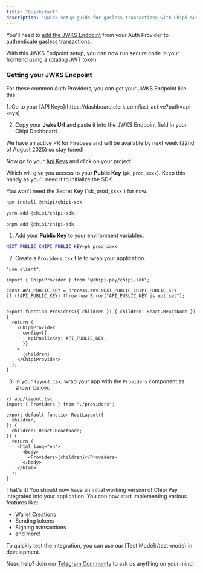 ```yaml
---
title: "Quickstart"
description: "Quick setup guide for gasless transactions with Chipi SDK in Next.js applications"
---
```


<Steps>
  <Step title="Configure your Authentication" titleSize="h2">

You'll need to [add the JWKS Endpoint](https://dashboard.chipipay.com/configure/jwks-endpoint) from your Auth Provider to authenticate gasless transactions.

<Tip>
  With this JWKS Endpoint setup, you can now run secure code in your frontend
  using a rotating JWT token.
</Tip>

### Getting your JWKS Endpoint

For these common Auth Providers, you can get your JWKS Endpoint like this:

<Tabs>
  <Tab title="Clerk">
  1. Go to your [API Keys](https://dashboard.clerk.com/last-active?path=api-keys)

  2. Copy your **Jwks Url** and paste it into the JWKS Endpoint field in your Chipi Dashboard.
  </Tab>

  <Tab title="Firebase">
  We have an active PR for Firebase and will be available by next week (22nd of August 2025)
   so stay tuned!

  </Tab>

</Tabs>

</Step>

<Step title="Get your Public Key" titleSize="h2">

Now go to your [Api Keys](https://dashboard.chipipay.com/configure/api-keys) and click on your project.

Which will give you access to your **Public Key** (`pk_prod_xxxx`). Keep this handy as you'll need it to initialize the SDK.

<Info>
 You won't need the Secret Key (`sk_prod_xxxx`) for now.
</Info>

</Step>

<Step title="Install the SDK" titleSize="h2">

<CodeGroup>

```bash npm
npm install @chipi/chipi-sdk
```

```bash yarn
yarn add @chipi/chipi-sdk
```

```bash pnpm
pnpm add @chipi/chipi-sdk
```

</CodeGroup>

</Step>

<Step title="Initialize the SDK" titleSize="h2">

1. Add your **Public Key** to your environment variables.

```bash
NEXT_PUBLIC_CHIPI_PUBLIC_KEY=pk_prod_xxxx
```

2. Create a `Providers.tsx` file to wrap your application.

```tsx
"use client";

import { ChipiProvider } from "@chipi-pay/chipi-sdk";

const API_PUBLIC_KEY = process.env.NEXT_PUBLIC_CHIPI_PUBLIC_KEY
if (!API_PUBLIC_KEY) throw new Error("API_PUBLIC_KEY is not set");


export function Providers({ children }: { children: React.ReactNode }) {
  return (
    <ChipiProvider
      config={{
        apiPublicKey: API_PUBLIC_KEY,
      }}
    >
      {children}
    </ChipiProvider>
  );
}

```

3. In your `layout.tsx`, wrap your app with the `Providers` component as shown below:

```tsx
// app/layout.tsx
import { Providers } from "./providers";

export default function RootLayout({
  children,
}: {
  children: React.ReactNode;
}) {
  return (
    <html lang="en">
      <body>
        <Providers>{children}</Providers>
      </body>
    </html>
  );
}
```

</Step>

<Step title="Celebrate & Learn More!" titleSize="h2">

That's it! You should now have an initial working version of Chipi Pay integrated into your application. You can now start implementing various features like:

- Wallet Creations
- Sending tokens
- Signing transactions
- and more!

<Tip>
  To quickly test the integration, you can use our [Test Mode](/test-mode) in
  development.
</Tip>

Need help? Join our [Telegram Community](https://t.me/+e2qjHEOwImkyZDVh) to ask us anything on your mind.

</Step>

</Steps>
